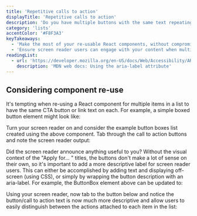 ```yaml
---
title: 'Repetitive calls to action'
displayTitle: 'Repetitive calls to action'
description: 'Do you have multiple buttons with the same text repeating in your list items? This topic considers how screen readers interpret repetitive buttons and how to easily distinguish them.'
category: 'lists'
accentColor: '#F8F3A3'
keyTakeaways:
  - 'Make the most of your re-usable React components, without compromising accessibility'
  - 'Ensure screen reader users can engage with your content when multiple similar selections are available'
readingList:
  - url: 'https://developer.mozilla.org/en-US/docs/Web/Accessibility/ARIA/ARIA_Techniques/Using_the_aria-label_attribute'
    description: 'MDN web docs: Using the aria-label attribute'
---
```


## Considering component re-use

It's tempting when re-using a React component for multiple items in a list to have the same CTA button or link text on each. For example, a simple boxed button element might look like:

<Gist url="https://gist.github.com/aitchiss/91321e638c575991fc4eeb5b7e9ea3c0" />

Turn your screen reader on and consider the example button boxes list created using the above component. Tab through the call to
action buttons and note the screen reader output:

<div className="repetitive-buttons-wrapper">
  <ButtonBox description="Apply for a loan" buttonText="Find out more" />
  <ButtonBox
    description="Apply for a savings account"
    buttonText="Find out more"
  />
</div>

Did the screen reader announce anything useful to you? Without the
visual context of the "Apply for... " titles, the buttons don't make
a lot of sense on their own, so it's important to add a more
descriptive label for screen reader users. This can either be
accomplished by adding text and displaying off-screen (using CSS),
or simply by wrapping the button description with an aria-label. For example, the ButtonBox element above can be updated to:

<Gist url="https://gist.github.com/aitchiss/5bc564d142a0b9c13f7ce4f013a7c30e" />

Using your screen reader, now tab to the button below and notice the button/call to action text is now much more descriptive and allow users to easily distinguish between the actions attached to each item in the list:

<ButtonBox
  description="Apply for a savings account - accessibly!"
  buttonAriaLabel="Find out more about savings accounts"
  buttonText="Find out more"
/>
